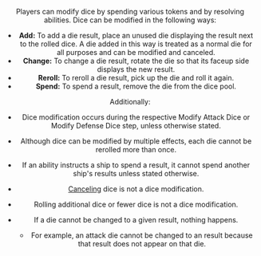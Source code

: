 <Header title="dice modification" version="1.4.4"/>

Players can modify dice by spending various tokens and by resolving abilities.
Dice can be modified in the following ways:

* **Add:** To add a die result, place an unused die displaying the result next
to the rolled dice. A die added in this way is treated as a normal die for all
purposes and can be modified and canceled.
* **Change:** To change a die result, rotate the die so that its faceup side
displays the new result.
* **Reroll:** To reroll a die result, pick up the die and roll it again.
* **Spend:** To spend a result, remove the die from the dice pool.

Additionally:

* Dice modification occurs during the respective Modify Attack Dice or
Modify Defense Dice step, unless otherwise stated.
* Although dice can be modified by multiple effects, each die cannot be
rerolled more than once.
* If an ability instructs a ship to spend a result, it cannot spend another
ship's results unless stated otherwise.
* [Canceling](/article/Cancel) dice is not a dice modification.
* Rolling additional dice or fewer dice is not a dice modification.

* If a die cannot be changed to a given result, nothing happens.
    + For example, an attack die cannot be changed to an <Evade/> result because
    that result does not appear on that die.